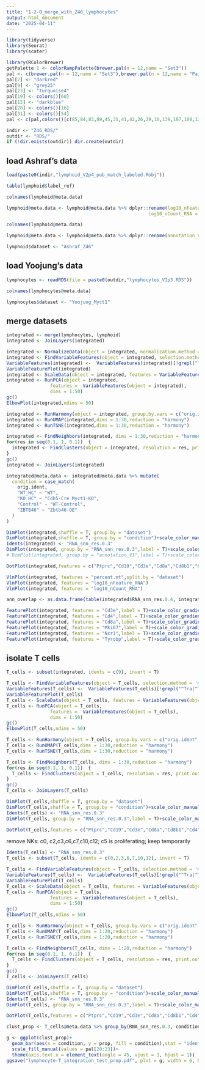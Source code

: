 ```yaml
---
title: "1-2-0_merge_with_Z46_lymphocytes"
output: html_document
date: "2025-04-11"
---
```


```r
library(tidyverse)
library(Seurat)
library(scater)
```

```r
library(RColorBrewer)
getPalette.1 <- colorRampPalette(brewer.pal(n = 12,name = "Set3"))
pal <- c(brewer.pal(n = 12,name = "Set3"),brewer.pal(n = 12,name = "Paired"),brewer.pal(n = 8,name = "Accent"))
pal[2] <- "darkred"
pal[9] <- "grey25"
pal[23] <- "turquoise4"
pal[19] <- colors()[60]
pal[13] <- "darkblue"
pal[28] <- colors()[16]
pal[31] <- colors()[54] 
pal <- c(pal,colors()[c(85,84,83,89,45,31,41,42,26,29,10,139,107,108,120,109,119,121,143)])
```

```r
indir <- "Z46_RDS/"
outdir <- "RDS/"
if (!dir.exists(outdir)) dir.create(outdir)
```

## load Ashraf's data

```r
load(paste0(indir,"lymphoid_V2p4_pub_match_labeled.Robj"))
```

```r
table(lymphoid$label_ref)
```

```r
colnames(lymphoid@meta.data)
```
```r
lymphoid@meta.data <- lymphoid@meta.data %>% dplyr::rename(log10_nFeature_RNA = nFeature_RNA_log10,
                                                    log10_nCount_RNA = nCount_RNA_log10)
```

```r
colnames(lymphoid@meta.data)
```

```r
lymphoid@meta.data <- lymphoid@meta.data %>% dplyr::rename(annotation_V1 = annotation)
```

```r
lymphoid$dataset <- "Ashraf_Z46"
```

## load Yoojung's data

```r
lymphocytes <- readRDS(file = paste0(outdir,"lymphocytes_V1p3.RDS"))
```

```r
colnames(lymphocytes@meta.data)
```
```r
lymphocytes$dataset <- "Yoojung_Myct1"
```

## merge datasets

```r
integrated <- merge(lymphocytes, lymphoid)
integrated <- JoinLayers(integrated)
```

```r
integrated <- NormalizeData(object = integrated, normalization.method = "LogNormalize", scale.factor = 10000)
integrated <- FindVariableFeatures(object = integrated, selection.method = 'mean.var.plot', mean.cutoff = c(0.0125, 5), dispersion.cutoff = c(0.5, Inf))
VariableFeatures(integrated) <-  VariableFeatures(integrated)[!grepl("^Tra|^Trb|^Igh|^Igk|Mamu-a", VariableFeatures(integrated))]
VariableFeaturePlot(integrated)
integrated <- ScaleData(object = integrated, features = VariableFeatures(object = integrated), vars.to.regress = c("nCount_RNA", "percent.mt"))
integrated <- RunPCA(object = integrated,
                features =  VariableFeatures(object = integrated),
                dims = 1:50)
gc()
ElbowPlot(integrated,ndims = 50)
```

```r
integrated <- RunHarmony(object = integrated, group.by.vars = c("orig.ident","dataset"), max.iter.harmony = 20)
integrated <- RunUMAP(integrated,dims = 1:30,reduction = "harmony")
integrated <- RunTSNE(integrated,dims = 1:30,reduction = "harmony")

integrated <- FindNeighbors(integrated, dims = 1:30,reduction = "harmony")
for(res in seq(0.1, 1, 0.1))  {   
  integrated <- FindClusters(object = integrated, resolution = res, print.output = 0, save.SNN = TRUE)
} 
gc()
integrated <- JoinLayers(integrated)
```

```r
integrated@meta.data <- integrated@meta.data %>% mutate(
  condition = case_match(
    orig.ident,
    "WT_HC" ~ "WT",
    "KO_HC" ~ "Cdh5-Cre Myct1-KO",
    "Control" ~ "WT-Control",
    "ZBTB46" ~ "Zbtb46-OE"
  )
)
```


```r
DimPlot(integrated,shuffle = T, group.by = "dataset")
DimPlot(integrated,shuffle = T, group.by = "condition")+scale_color_manual(values = pal[20:23])
Idents(integrated) <- "RNA_snn_res.0.3"
DimPlot(integrated, group.by = "RNA_snn_res.0.3",label = T)+scale_color_manual(values = pal)
# DimPlot(integrated, group.by = "annotation_V1",label = T)+scale_color_manual(values = pal)
```
```r
DotPlot(integrated,features = c("Ptprc","Cd19","Cd3e","Cd8a","Cd8b1","Cd4","Foxp3","Rorc","Gata3","Tbx21","Ccr7","Tcf7","Lef1","Klrb1c","Tyrobp","Prf1","Isg15","Gzma","Gzmk","Lag3","Cd44","Pdcd1","Havcr2","Tox","Eomes","Ikzf2","Il1r1","Il7r","Mki67"),group.by = "RNA_snn_res.0.3")+RotatedAxis()+scale_color_gradientn(colors = c("grey90","red2","red3"))
```

```r
VlnPlot(integrated, features = "percent.mt",split.by = "dataset")
VlnPlot(integrated, features = "log10_nFeature_RNA")
VlnPlot(integrated, features = "log10_nCount_RNA")
```



```r
ann_overlap <- as.data.frame(table(integrated$RNA_snn_res.0.4, integrated$annotation_V1))
```

```r
FeaturePlot(integrated, features = "Cd3e",label = T)+scale_color_gradientn(colors = c("grey90","red2","red3"))
FeaturePlot(integrated, features = "Cd4",label = T)+scale_color_gradientn(colors = c("grey90","red2","red3"))
FeaturePlot(integrated, features = "Cd8a",label = T)+scale_color_gradientn(colors = c("grey90","red2","red3"))
FeaturePlot(integrated, features = "Mki67",label = T)+scale_color_gradientn(colors = c("grey90","red2","red3"))
FeaturePlot(integrated, features = "Ncr1",label = T)+scale_color_gradientn(colors = c("grey90","red2","red3"))
FeaturePlot(integrated, features = "Tyrobp",label = T)+scale_color_gradientn(colors = c("grey90","red2","red3"))
```

## isolate T cells

```r
T_cells <- subset(integrated, idents = c(9), invert = T)
```

```r
T_cells <- FindVariableFeatures(object = T_cells, selection.method = 'mean.var.plot', mean.cutoff = c(0.0125, 5), dispersion.cutoff = c(0.5, Inf))
VariableFeatures(T_cells) <-  VariableFeatures(T_cells)[!grepl("^Tra|^Trb|^Igh|^Igk|Mamu-a", VariableFeatures(T_cells))]
VariableFeaturePlot(T_cells)
T_cells <- ScaleData(object = T_cells, features = VariableFeatures(object = T_cells), vars.to.regress = c("nCount_RNA", "percent.mt"))
T_cells <- RunPCA(object = T_cells,
                features =  VariableFeatures(object = T_cells),
                dims = 1:50)
gc()
ElbowPlot(T_cells,ndims = 50)

T_cells <- RunHarmony(object = T_cells, group.by.vars = c("orig.ident","dataset"), max.iter.harmony = 20)
T_cells <- RunUMAP(T_cells,dims = 1:30,reduction = "harmony")
T_cells <- RunTSNE(T_cells,dims = 1:30,reduction = "harmony")

T_cells <- FindNeighbors(T_cells, dims = 1:30,reduction = "harmony")
for(res in seq(0.1, 1, 0.1))  {   
  T_cells <- FindClusters(object = T_cells, resolution = res, print.output = 0, save.SNN = TRUE)
} 
gc()
T_cells <- JoinLayers(T_cells)
```

```r
DimPlot(T_cells,shuffle = T, group.by = "dataset")
DimPlot(T_cells,shuffle = T, group.by = "condition")+scale_color_manual(values = pal[20:23])
Idents(T_cells) <- "RNA_snn_res.0.3"
DimPlot(T_cells, group.by = "RNA_snn_res.0.3",label = T)+scale_color_manual(values = pal)
```

```r
DotPlot(T_cells,features = c("Ptprc","Cd19","Cd3e","Cd8a","Cd8b1","Cd4","Foxp3","Rorc","Gata3","Tbx21","Ccr7","Tcf7","Lef1","Klrb1c","Tyrobp","Ncr1","Prf1","Isg15","Gzma","Gzmk","Lag3","Cd44","Pdcd1","Havcr2","Tox","Eomes","Ikzf2","Il1r1","Il7r","Mki67"),group.by = "RNA_snn_res.0.3")+RotatedAxis()+scale_color_gradientn(colors = c("grey90","red2","red3"))
```
remove NKs: c0, c2,c3,c6,c7,c10,c12; c5 is proliferating; keep temporarily

```r
Idents(T_cells) <- "RNA_snn_res.0.3"
T_cells <- subset(T_cells, idents = c(0,2,3,6,7,10,12), invert = T)

```

```r
T_cells <- FindVariableFeatures(object = T_cells, selection.method = 'mean.var.plot', mean.cutoff = c(0.0125, 5), dispersion.cutoff = c(0.5, Inf))
VariableFeatures(T_cells) <-  VariableFeatures(T_cells)[!grepl("^Tra|^Trb|^Igh|^Igk|Mamu-a", VariableFeatures(T_cells))]
VariableFeaturePlot(T_cells)
T_cells <- ScaleData(object = T_cells, features = VariableFeatures(object = T_cells), vars.to.regress = c("nCount_RNA", "percent.mt"))
T_cells <- RunPCA(object = T_cells,
                features =  VariableFeatures(object = T_cells),
                dims = 1:50)
gc()
ElbowPlot(T_cells,ndims = 50)

T_cells <- RunHarmony(object = T_cells, group.by.vars = c("orig.ident","dataset"), max.iter.harmony = 20)
T_cells <- RunUMAP(T_cells,dims = 1:20,reduction = "harmony")
T_cells <- RunTSNE(T_cells,dims = 1:20,reduction = "harmony")

T_cells <- FindNeighbors(T_cells, dims = 1:20,reduction = "harmony")
for(res in seq(0.1, 1, 0.1))  {   
  T_cells <- FindClusters(object = T_cells, resolution = res, print.output = 0, save.SNN = TRUE)
} 
gc()
T_cells <- JoinLayers(T_cells)
```

```r
DimPlot(T_cells,shuffle = T, group.by = "dataset")
DimPlot(T_cells,shuffle = T, group.by = "condition")+scale_color_manual(values = pal[20:23])
Idents(T_cells) <- "RNA_snn_res.0.3"
DimPlot(T_cells, group.by = "RNA_snn_res.0.3",label = T)+scale_color_manual(values = pal)
```

```r
DotPlot(T_cells,features = c("Ptprc","Cd19","Cd3e","Cd8a","Cd8b1","Cd4","Foxp3","Rorc","Gata3","Tbx21","Ccr7","Tcf7","Lef1","Klrb1c","Tyrobp","Ncr1","Prf1","Isg15","Gzma","Gzmk","Lag3","Cd44","Pdcd1","Havcr2","Tox","Eomes","Ikzf2","Il1r1","Il7r","Mki67"),group.by = "RNA_snn_res.0.3")+RotatedAxis()+scale_color_gradientn(colors = c("grey90","red2","red3"))
```

```r
clust_prop <- T_cells@meta.data %>% group_by(RNA_snn_res.0.3, condition) %>% summarise(n = n())%>% ungroup() %>% group_by() %>% mutate(prop = n/sum(n))
```

```r
g <- ggplot(clust_prop)+
  geom_bar(aes(x = condition, y = prop, fill = condition),stat = "identity", position = "dodge")+facet_wrap(~RNA_snn_res.0.3, scales = "free")+theme_classic()+
  scale_fill_manual(values = pal[20:23])+
  theme(axis.text.x = element_text(angle = 45, vjust = 1, hjust = 1))
ggsave("lymphocyte-T_integration_test_prop.pdf", plot = g, width = 6, height = 6)
```

